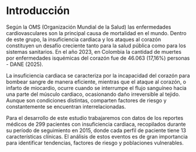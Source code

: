 # Introducción {#intro}

Según la OMS (Organización Mundial de la Salud) las enfermedades cardiovasculares son la principal causa de mortalidad en el mundo. Dentro de este grupo, la insuficiencia cardiaca y los ataques al corazón constituyen un desafío creciente tanto para la salud pública como para los sistemas sanitarios. En el año 2023, en Colombia la cantidad de muertes por enfermedades isquémicas del corazón fue de 46.063 (17,16%) personas - DANE (2025). 

La insuficiencia cardiaca se caracteriza por la incapacidad del corazón para bombear sangre de manera eficiente, mientras que el ataque al corazón, o infarto de miocardio, ocurre cuando se interrumpe el flujo sanguíneo hacia una parte del músculo cardiaco, ocasionando daño irreversible al tejido. Aunque son condiciones distintas, comparten factores de riesgo y constantemente se encuentran interrelacionadas.

Para el desarrollo de este estudio trabajaremos con datos de los reportes médicos de 299 pacientes con insuficiencia cardiaca, recopilados durante su período de seguimiento en 2015, donde cada perfil de paciente tiene 13 características clínicas. El análisis de estos eventos es de gran importancia para identificar tendencias, factores de riesgo y poblaciones vulnerables.

